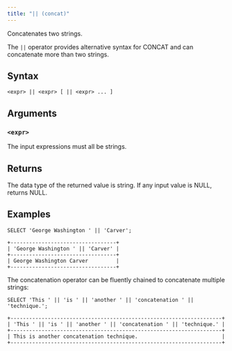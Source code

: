 ```yaml
---
title: "|| (concat)"
---
```


Concatenates two strings.

The `||` operator provides alternative syntax for CONCAT and can concatenate more than two strings.

## Syntax

```scopeql
<expr> || <expr> [ || <expr> ... ]
```

## Arguments

### `<expr>`

The input expressions must all be strings.

## Returns

The data type of the returned value is string. If any input value is NULL, returns NULL.

## Examples

```scopeql
SELECT 'George Washington ' || 'Carver';
```

```
+----------------------------------+
| 'George Washington ' || 'Carver' |
+----------------------------------+
| George Washington Carver         |
+----------------------------------+
```

The concatenation operator can be fluently chained to concatenate multiple strings:

```scopeql
SELECT 'This ' || 'is ' || 'another ' || 'concatenation ' || 'technique.';
```

```
+--------------------------------------------------------------------+
| 'This ' || 'is ' || 'another ' || 'concatenation ' || 'technique.' |
+--------------------------------------------------------------------+
| This is another concatenation technique.                           |
+--------------------------------------------------------------------+
```
